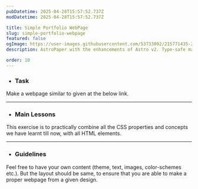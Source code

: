 ```yaml
---
pubDatetime: 2025-04-28T15:57:52.737Z
modDatetime: 2025-04-28T15:57:52.737Z

title: Simple Portfolio WebPage
slug: simple-portfolio-webpage
featured: false
ogImage: https://user-images.githubusercontent.com/53733092/215771435-25408246-2309-4f8b-a781-1f3d93bdf0ec.png
description: AstroPaper with the enhancements of Astro v2. Type-safe markdown contents, bug fixes and better dev experience etc.

order: 10
---
```



- ### Task

Make a webpage similar to given at the below link. 

<LinkMd href="https://virtualvidhya.github.io/Projects-CSS/SimplePortfolio/" title="WebPage Preview" />

---

- ### Main Lessons

This exercise is to practically combine all the CSS properties and concepts we have learnt till now, with all HTML elements.

---

- ### Guidelines

Feel free to have your own content (theme, text, images, color-schemes etc.). But the layout should be same, to ensure that you are able to make a proper webpage from a given design.
